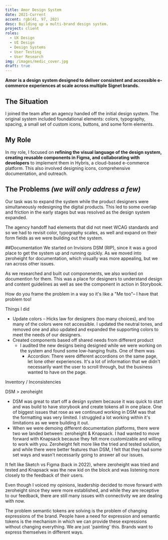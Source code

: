 ```yaml
---
title: Amor Design System
date: 2021-Current
accent: rgb(41, 97, 202)
desc: Building up a multi-brand design system.
project: client
roles:
  - UX Design
  - UI Design
  - Design Systems
  - User Testing
  - User Research
img: /images/medic_cover.jpg
draft: true
---
```


**Amor is a design system designed to deliver consistent and accessible e-commerce experiences at scale across multiple Signet brands.**


## The Situation

I joined the team after an agency handed off the initial design system. The original system included foundational elements: colors, typography, spacing, a small set of custom icons, buttons, and some form elements. 

## My Role

In my role, I focused on **refining the visual language of the design system, creating reusable components in Figma, and collaborating with developers** to implement them in Hybris, a cloud-based e-commerce platform. This also involved designing icons, comprehensive documentation, and outreach.


## The Problems *(we will only address a few)*

Our task was to expand the system while the product designers were simultaneously redesigning the digital products. This led to some overlap and friction in the early stages but was resolved as the design system expanded.

The agency handoff had elements that did not meet WCAG standards and so we had to revisit color, typography scales, as well and expand on their form fields as we were building out the system.

##Documentation
We started on Invisions DSM (RIP), since it was a good place to get the system up and running quickly. As we moved into zeroheight for documentation, which visually was more appealing, but we ran across other issues. 

As we researched and built out componenents, we also worked on documention for them. This was a place for designers to understand design and content guidelines as well as see the component in action in Storybook. 


How do you frame the problem in a way so it's like a "Me too"– I have that problem too!

Things I did
- Update colors – Hicks law for designers (too many choices), and too many of the colors were not accessible. I updated the neutral tones, and removed one and also updated and expanded the supporting colors to meet the needs of our designers. 
- Created components based off shared needs from different product 
  - I audited the new designs being designed while we were working on the system and found some low-hanging fruits. One of them was
     - Accordion: There were different accordions on the same page, let lone other experiences. It's a lot of information that we didn't necessarily want the user to scroll through, but the business wanted to have on the page. 

Inventory / Inconsistencies

DSM > zeroheight
- DSM was great to start off a design system because it was quick to start and was build to have storybook and create tokens all in one place. One of biggest issues that rose as we continued working in DSM was that the formatting was very limited. I struggled a lot working within it's limitations as we were building it out. 
- When we were demoing different documentation platforms, there were two we landed between: zeroheight & Knapsack. I had wanted to move forward with Knapsack because they felt more customizable and willing to work with you. Zeroheight felt more like the tried and tested solution, and while there were better features than DSM, I felt that they had some set ways and wasn't necessarily going to answer all our issues. 

It felt like Sketch vs Figma (back in 2022), where zeroheight was tried and tested and Knapsack was the new kid on the block and was listening more closely to the feedback of their users. 

Even though I voiced my opinions, leadership decided to move forward with zeroheight since they were more established, and while they are receptive to our feedback, there are still many issues with connectivity we are dealing with now. 

The problem semantic tokens are solving is the problem of changing expressions of the brand. People have a need for expression and semantic tokens is the mechanism in which we can provide these expressions without changing everything. We are just 'painting' this. Brands want to express themselves in different ways. 
